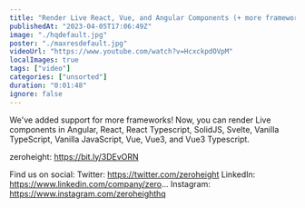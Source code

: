 ```yaml
---
title: "Render Live React, Vue, and Angular Components (+ more frameworks) in your design system"
publishedAt: "2023-04-05T17:06:49Z"
image: "./hqdefault.jpg"
poster: "./maxresdefault.jpg"
videoUrl: "https://www.youtube.com/watch?v=HcxckpdOVpM"
localImages: true
tags: ["video"]
categories: ["unsorted"]
duration: "0:01:48"
ignore: false
---
```

We've added support for more frameworks! Now, you can render Live components in Angular, React, React Typescript, SolidJS, Svelte, Vanilla TypeScript, Vanilla JavaScript, Vue, Vue3, and Vue3 Typescript.

zeroheight: https://bit.ly/3DEvORN

Find us on social:
Twitter: https://twitter.com/zeroheight
LinkedIn: https://www.linkedin.com/company/zero...
Instagram: https://www.instagram.com/zeroheighthq
